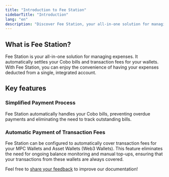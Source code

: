 ```yaml
---
title: "Introduction to Fee Station"
sidebarTitle: "Introduction"
lang: "en"
description: "Discover Fee Station, your all-in-one solution for managing expenses and automating payments on Cobo Portal."
---
```


## What is Fee Station?

Fee Station is your all-in-one solution for managing expenses. It automatically settles your Cobo bills and transaction fees for your wallets. With Fee Station, you can enjoy the convenience of having your expenses deducted from a single, integrated account.

## Key features

### Simplified Payment Process
Fee Station automatically handles your Cobo bills, preventing overdue payments and eliminating the need to track outstanding bills.

### Automatic Payment of Transaction Fees

Fee Station can be configured to automatically cover transaction fees for your MPC Wallets and Asset Wallets (Web3 Wallets). This feature eliminates the need for ongoing balance monitoring and manual top-ups, ensuring that your transactions from these wallets are always covered.

<Tip>Feel free to [share your feedback](https://forms.zohopublic.com/cobo/form/DocumentFeedbackForm/formperma/QvLOhxJv1_JMsJ-1dleZ8Itb_7rzN-LtgvsDdxosoVI?referrername=manuals) to improve our documentation!</Tip>